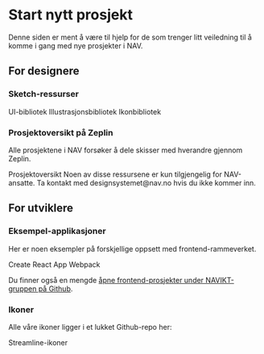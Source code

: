 
# Start nytt prosjekt

<Ingress>
    Denne siden er ment å være til hjelp for de som trenger litt veiledning til å komme i gang med nye prosjekter i NAV.
</Ingress>

## For designere

### Sketch-ressurser

<Lenkepanel className="resource-link" href="https://sketch.cloud/s/Q8DnY" border>
    <SketchLogo />
    UI-bibliotek
</Lenkepanel>
<Lenkepanel className="resource-link" href="https://sketch.cloud/s/OYbp8" border>
    <SketchLogo />
    Illustrasjons&shy;bibliotek
</Lenkepanel>
<Lenkepanel className="resource-link" href="https://sketch.cloud/s/LY133" border>
    <SketchLogo />
    Ikon&shy;bibliotek
</Lenkepanel>

### Prosjektoversikt på Zeplin

Alle prosjektene i NAV forsøker å dele skisser med hverandre gjennom Zeplin.

<Lenkepanel className="resource-link" href="https://app.zeplin.io/organization/5afae195e8ce9ec304d84adf/projects" border>
    <ZeplinLogo />
    Prosjektoversikt
</Lenkepanel>

<Alertstripe type="info">
    Noen av disse ressursene er kun tilgjengelig for NAV-ansatte. Ta kontakt 
    med <Lenke href="mailto:designsystemet@nav.no">designsystemet@nav.no</Lenke> hvis du ikke kommer inn.
</Alertstripe>

## For utviklere

### Eksempel-applikasjoner

Her er noen eksempler på forskjellige oppsett med frontend-rammeverket.

<Lenkepanel className="resource-link" href="https://github.com/navikt/nav-frontend-moduler/tree/master/examples/cra" border>
    <GithubLogo />
    Create React App
</Lenkepanel>
<Lenkepanel className="resource-link" href="https://github.com/navikt/nav-frontend-moduler/tree/master/examples/webpack" border>
    <GithubLogo />
    Webpack
</Lenkepanel>

Du finner også en mengde [åpne frontend-prosjekter under NAVIKT-gruppen på Github](https://github.com/navikt?utf8=✓&q=frontend&type=&language=).

### Ikoner

Alle våre ikoner ligger i et lukket Github-repo her:

<Lenkepanel className="resource-link" href="https://github.com/navikt/nav-frontend-ikoner-backend/tree/master/src/main/resources/static/api/icons" border>
    <GithubLogo />
    Streamline-ikoner
</Lenkepanel>
